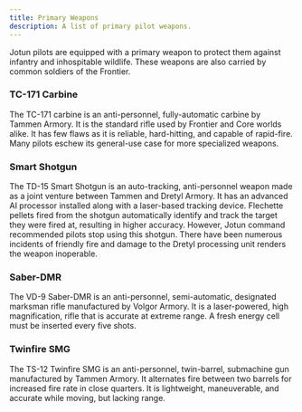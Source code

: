 ```yaml
---
title: Primary Weapons
description: A list of primary pilot weapons.
---
```


Jotun pilots are equipped with a primary weapon to protect them against infantry and inhospitable wildlife. These weapons are also carried by common soldiers of the Frontier.

### TC-171 Carbine
The TC-171 carbine is an anti-personnel, fully-automatic carbine by Tammen Armory. It is the standard rifle used by Frontier and Core worlds alike. It has few flaws as it is reliable, hard-hitting, and capable of rapid-fire. Many pilots eschew its general-use case for more specialized weapons.

### Smart Shotgun
The TD-15 Smart Shotgun is an auto-tracking, anti-personnel weapon made as a joint venture between Tammen and Dretyl Armory. It has an advanced AI processor installed along with a laser-based tracking device. Flechette pellets fired from the shotgun automatically identify and track the target they were fired at, resulting in higher accuracy. However, Jotun command recommended pilots stop using this shotgun. There have been numerous incidents of friendly fire and damage to the Dretyl processing unit renders the weapon inoperable.

### Saber-DMR
The VD-9 Saber-DMR is an anti-personnel, semi-automatic, designated marksman rifle manufactured by Volgor Armory. It is a laser-powered, high magnification, rifle that is accurate at extreme range. A fresh energy cell must be inserted every five shots.

### Twinfire SMG
The TS-12 Twinfire SMG is an anti-personnel, twin-barrel, submachine gun manufactured by Tammen Armory. It alternates fire between two barrels for increased fire rate in close quarters. It is lightweight, maneuverable, and accurate while moving, but lacking range.